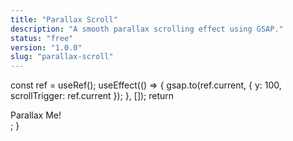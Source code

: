 ```yaml
---
title: "Parallax Scroll"
description: "A smooth parallax scrolling effect using GSAP."
status: "free"
version: "1.0.0"
slug: "parallax-scroll"
---
```



  const ref = useRef();
  useEffect(() => {
    gsap.to(ref.current, { y: 100, scrollTrigger: ref.current });
  }, []);
  return <div ref={ref}>Parallax Me!</div>;
}

<ParallaxScroll />
